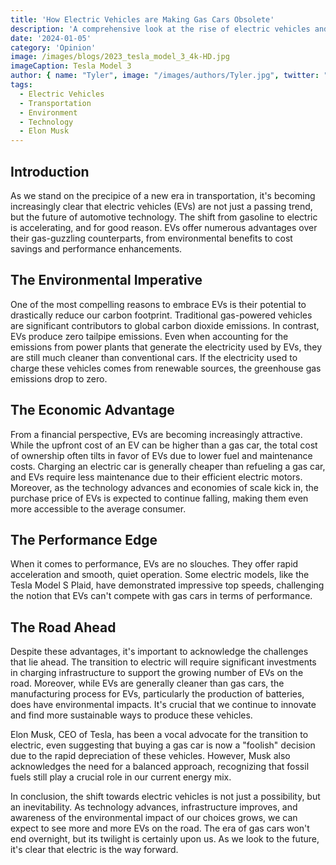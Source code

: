 ```yaml
---
title: 'How Electric Vehicles are Making Gas Cars Obsolete'
description: 'A comprehensive look at the rise of electric vehicles and how they are making traditional gas cars obsolete.'
date: '2024-01-05'
category: 'Opinion'
image: /images/blogs/2023_tesla_model_3_4k-HD.jpg
imageCaption: Tesla Model 3
author: { name: "Tyler", image: "/images/authors/Tyler.jpg", twitter: "@tylerbryy" }
tags:
  - Electric Vehicles
  - Transportation
  - Environment
  - Technology
  - Elon Musk
---
```


## Introduction

As we stand on the precipice of a new era in transportation, it's becoming increasingly clear that electric vehicles (EVs) are not just a passing trend, but the future of automotive technology. The shift from gasoline to electric is accelerating, and for good reason. EVs offer numerous advantages over their gas-guzzling counterparts, from environmental benefits to cost savings and performance enhancements.

## The Environmental Imperative

One of the most compelling reasons to embrace EVs is their potential to drastically reduce our carbon footprint. Traditional gas-powered vehicles are significant contributors to global carbon dioxide emissions. In contrast, EVs produce zero tailpipe emissions. Even when accounting for the emissions from power plants that generate the electricity used by EVs, they are still much cleaner than conventional cars. If the electricity used to charge these vehicles comes from renewable sources, the greenhouse gas emissions drop to zero.

## The Economic Advantage

From a financial perspective, EVs are becoming increasingly attractive. While the upfront cost of an EV can be higher than a gas car, the total cost of ownership often tilts in favor of EVs due to lower fuel and maintenance costs. Charging an electric car is generally cheaper than refueling a gas car, and EVs require less maintenance due to their efficient electric motors. Moreover, as the technology advances and economies of scale kick in, the purchase price of EVs is expected to continue falling, making them even more accessible to the average consumer.

## The Performance Edge

When it comes to performance, EVs are no slouches. They offer rapid acceleration and smooth, quiet operation. Some electric models, like the Tesla Model S Plaid, have demonstrated impressive top speeds, challenging the notion that EVs can't compete with gas cars in terms of performance.

## The Road Ahead

Despite these advantages, it's important to acknowledge the challenges that lie ahead. The transition to electric will require significant investments in charging infrastructure to support the growing number of EVs on the road. Moreover, while EVs are generally cleaner than gas cars, the manufacturing process for EVs, particularly the production of batteries, does have environmental impacts. It's crucial that we continue to innovate and find more sustainable ways to produce these vehicles.

Elon Musk, CEO of Tesla, has been a vocal advocate for the transition to electric, even suggesting that buying a gas car is now a "foolish" decision due to the rapid depreciation of these vehicles. However, Musk also acknowledges the need for a balanced approach, recognizing that fossil fuels still play a crucial role in our current energy mix.

In conclusion, the shift towards electric vehicles is not just a possibility, but an inevitability. As technology advances, infrastructure improves, and awareness of the environmental impact of our choices grows, we can expect to see more and more EVs on the road. The era of gas cars won't end overnight, but its twilight is certainly upon us. As we look to the future, it's clear that electric is the way forward.